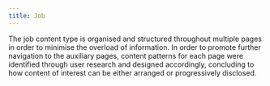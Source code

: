 ```yaml
---
title: Job
---
```



<Paragraph size="lead">
  The job content type is organised and structured throughout multiple pages in
  order to minimise the overload of information.
</Paragraph>
<Paragraph size="lead">
  In order to promote further navigation to the auxiliary pages, content
  patterns for each page were identified through user research and designed
  accordingly, concluding to how content of interest can be either arranged or
  progressively disclosed.
</Paragraph>
